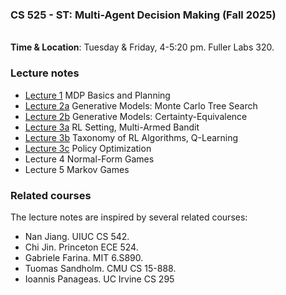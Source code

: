 ### CS 525 - ST: Multi-Agent Decision Making (Fall 2025)

<br>
**Time & Location**:
Tuesday & Friday, 4-5:20 pm. Fuller Labs 320.


### Lecture notes

  - [Lecture 1](files/cs525/lecture1.pdf) MDP Basics and Planning
  - [Lecture 2a](files/cs525/lecture2a.pdf) Generative Models: Monte Carlo Tree Search
  - [Lecture 2b](files/cs525/lecture2b.pdf) Generative Models: Certainty-Equivalence
  - [Lecture 3a](files/cs525/lecture3a.pdf) RL Setting, Multi-Armed Bandit
  - [Lecture 3b](files/cs525/lecture3b.pdf) Taxonomy of RL Algorithms, Q-Learning
  - [Lecture 3c](files/cs525/lecture3c.pdf) Policy Optimization
  - Lecture 4 Normal-Form Games
  - Lecture 5 Markov Games


### Related courses
The lecture notes are inspired by several related courses:

  - Nan Jiang. UIUC CS 542.
  - Chi Jin. Princeton ECE 524.
  - Gabriele Farina. MIT 6.S890.
  - Tuomas Sandholm. CMU CS 15-888.
  - Ioannis Panageas. UC Irvine CS 295

